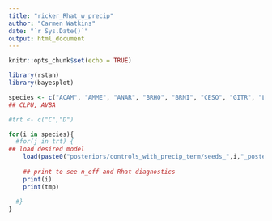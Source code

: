 ```yaml
---
title: "ricker_Rhat_w_precip"
author: "Carmen Watkins"
date: "`r Sys.Date()`"
output: html_document
---
```


```r
knitr::opts_chunk$set(echo = TRUE)

library(rstan)
library(bayesplot)
```


```r

species <- c("ACAM", "AMME", "ANAR", "BRHO", "BRNI", "CESO", "GITR", "LENI", "LOMU", "MAEL", "MICA", "PLER", "PLNO", "TACA", "THIR", "TWIL")
## CLPU, AVBA

#trt <- c("C","D")

for(i in species){
  #for(j in trt) {
## load desired model
    load(paste0("posteriors/controls_with_precip_term/seeds_",i,"_posteriors_Ricker_meanLpriors_precip_term.rdata"))
    
    ## print to see n_eff and Rhat diagnostics
    print(i)
    print(tmp)
    
  #}
}

```


